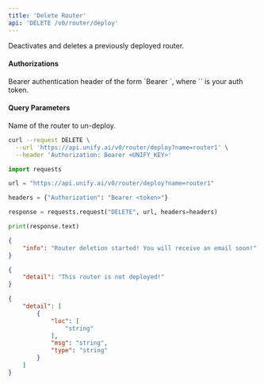 ```yaml
---
title: 'Delete Router'
api: 'DELETE /v0/router/deploy'
---
```

Deactivates and deletes a previously deployed router.

#### Authorizations

<ParamField header="Authorization" type="string" required="true">
  Bearer authentication header of the form `Bearer <token>`, where `<token>` is your auth token.
</ParamField>

#### Query Parameters

<ParamField query="name" type="string" required="true">
Name of the router to un-deploy.
</ParamField>

<RequestExample>

```bash cURL
curl --request DELETE \
  --url 'https://api.unify.ai/v0/router/deploy?name=router1' \
  --header 'Authorization: Bearer <UNIFY_KEY>'
```

```python Python
import requests

url = "https://api.unify.ai/v0/router/deploy?name=router1"

headers = {"Authorization": "Bearer <token>"}

response = requests.request("DELETE", url, headers=headers)

print(response.text)
```

</RequestExample>
<ResponseExample>

```json 200
{
    "info": "Router deletion started! You will receive an email soon!"
}
```

```json 400
{
    "detail": "This router is not deployed!"
}
```

```json 422
{
    "detail": [
        {
            "loc": [
                "string"
            ],
            "msg": "string",
            "type": "string"
        }
    ]
}
```

</ResponseExample>
